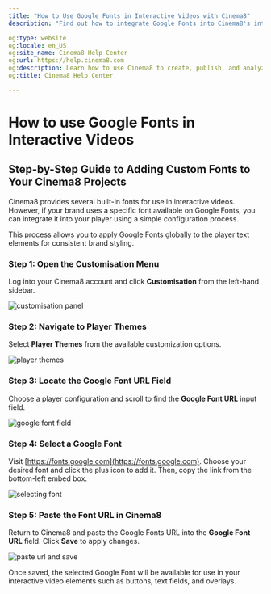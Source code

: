 ---
title: "How to Use Google Fonts in Interactive Videos with Cinema8"
description: "Find out how to integrate Google Fonts into Cinema8's interactive videos for consistent typography across video interfaces. Visit Cinema8."

og:type: website
og:locale: en_US
og:site_name: Cinema8 Help Center
og:url: https://help.cinema8.com
og:description: Learn how to use Cinema8 to create, publish, and analyze interactive videos.
og:title: Cinema8 Help Center

---


# How to use Google Fonts in Interactive Videos

## Step-by-Step Guide to Adding Custom Fonts to Your Cinema8 Projects

Cinema8 provides several built-in fonts for use in interactive videos. However, if your brand uses a specific font available on Google Fonts, you can integrate it into your player using a simple configuration process.

<Callout type="info">
This process allows you to apply Google Fonts globally to the player text elements for consistent brand styling.
</Callout>

<Steps>

### Step 1: Open the Customisation Menu

Log into your Cinema8 account and click **Customisation** from the left-hand sidebar.

![customisation panel](/screenshot/google-fonts/google-fonts-1.webp)

### Step 2: Navigate to Player Themes

Select **Player Themes** from the available customization options.

![player themes](/screenshot/google-fonts/google-fonts-2.webp)

### Step 3: Locate the Google Font URL Field

Choose a player configuration and scroll to find the **Google Font URL** input field.

![google font field](/screenshot/google-fonts/google-fonts-3.webp)

### Step 4: Select a Google Font

Visit [https://fonts.google.com](https://fonts.google.com). Choose your desired font and click the plus icon to add it. Then, copy the link from the bottom-left embed box.

![selecting font](/screenshot/google-fonts/google-fonts-4.webp)

### Step 5: Paste the Font URL in Cinema8

Return to Cinema8 and paste the Google Fonts URL into the **Google Font URL** field. Click **Save** to apply changes.

![paste url and save](/screenshot/google-fonts/google-fonts-5.webp)

</Steps>

<Callout type="important">
Once saved, the selected Google Font will be available for use in your interactive video elements such as buttons, text fields, and overlays.
</Callout>

